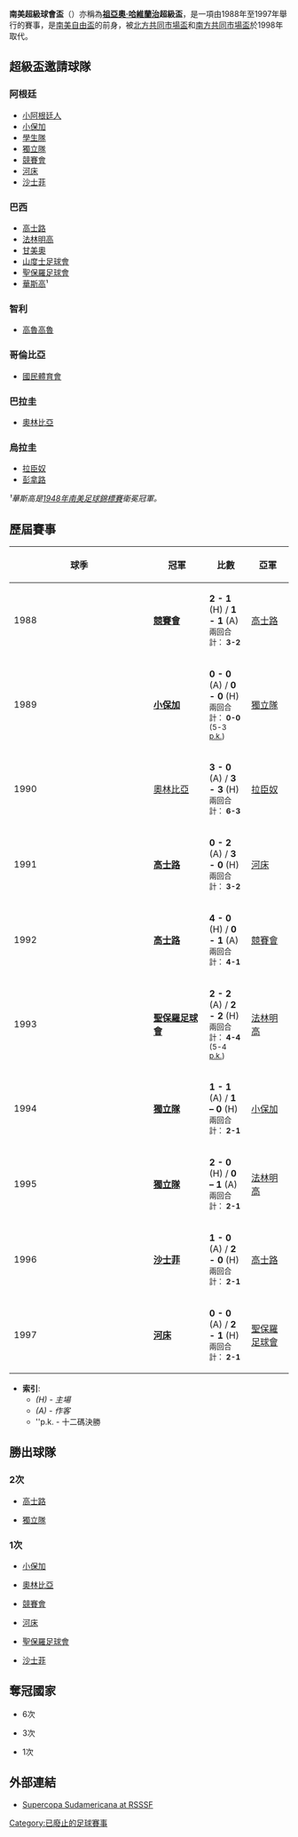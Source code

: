 {{noteTA
|1=zh-hans:若昂·阿维兰热; zh-hk:祖亞奧·哈維蘭治;
}}
'''南美超級球會盃'''（{{lang-es|Supercopa Sudamericana}}）亦稱為'''[[祖亞奧·哈維蘭治|祖亞奧·哈維蘭治]]超級盃'''，是一項由1988年至1997年舉行的賽事，是[[南美自由盃|南美自由盃]]的前身，被[[北方共同市場盃|北方共同市場盃]]和[[南方共同市場盃|南方共同市場盃]]於1998年取代。

==超級盃邀請球隊==
===阿根廷===
*[[阿根廷青年|小阿根廷人]]
*[[小保加體育會|小保加]]
*[[拉普拉塔大学生|學生隊]]
*[[独立竞技俱乐部|獨立隊]]
*[[阿韦亚内达竞赛俱乐部|競賽會]]
*[[河床體育會|河床]]
*[[萨斯菲尔德足球俱乐部|沙士菲]]

===巴西===
*[[高士路|高士路]]
*[[法林明高|法林明高]]
*[[甘美奧|甘美奧]]
*[[山度士足球會|山度士足球會]]
*[[聖保羅足球會|聖保羅足球會]]
*[[華斯高|華斯高]]¹

===智利===
*[[高魯高魯|高魯高魯]]

===哥倫比亞===
*[[國民體育會|國民體育會]]

===巴拉圭===
*[[奧林比亞|奧林比亞]]

===烏拉圭===
*[[拉臣奴|拉臣奴]]
*[[彭拿路|彭拿路]]


''¹華斯高是[[1948年南美足球錦標賽|1948年南美足球錦標賽]]衛冕冠軍。''

==歷屆賽事==
{| class="wikitable" style="text-align: center;"
|-
!width=5%|球季
!width=20%|冠軍
!width=15%|比數
!width=20%|亞軍
|-
|1988 <br/>
|'''{{flagicon|ARG}} [[阿韦亚内达竞赛俱乐部|競賽會]]'''
|'''2 - 1''' (H) / '''1 - 1''' (A) <br/><small>兩回合計： '''3-2'''</small>
|{{flagicon|BRA}} [[高士路|高士路]]
|- 
|1989 <br/>
|'''{{flagicon|ARG}} [[小保加體育會|小保加]]'''
|'''0 - 0''' (A) / '''0 - 0''' (H) <br/><small>兩回合計： '''0-0''' (5-3 [[互射十二碼|p.k.]])</small>
|{{flagicon|ARG}} [[独立竞技俱乐部|獨立隊]]
|- 
|1990 <br/>
|{{flagicon|PAR}} [[奧林比亞|奧林比亞]]
|'''3 - 0''' (A) / '''3 - 3''' (H) <br/><small>兩回合計： '''6-3'''</small>
|{{flagicon|URU}} [[拉臣奴|拉臣奴]]
|-
|1991 <br/>
|'''{{flagicon|BRA}} [[高士路|高士路]]'''
|'''0 - 2''' (A) / '''3 - 0''' (H) <br/><small>兩回合計： '''3-2'''</small>
|{{flagicon|ARG}}  [[河床體育會|河床]]
|-
|1992 <br/>
|'''{{flagicon|BRA}} [[高士路|高士路]]'''
|'''4 - 0''' (H) / '''0 - 1''' (A) <br/><small>兩回合計： '''4-1'''</small>
|{{flagicon|ARG}} [[阿韦亚内达竞赛俱乐部|競賽會]]
|-
|1993 <br/>
|'''{{flagicon|BRA}} [[聖保羅足球會|聖保羅足球會]]'''
|'''2 - 2''' (A) / '''2 - 2''' (H) <br/><small>兩回合計： '''4-4''' (5-4 [[互射十二碼|p.k.]])</small>
|{{flagicon|BRA}} [[法林明高|法林明高]]
|-
|1994 <br/>
|'''{{flagicon|ARG}} [[独立竞技俱乐部|獨立隊]]'''
|'''1 - 1''' (A) / '''1 – 0''' (H) <br/><small>兩回合計： '''2-1'''</small>
|{{flagicon|ARG}} [[小保加|小保加]]
|- 
|1995 <br/>
|'''{{flagicon|ARG}} [[独立竞技俱乐部|獨立隊]]'''
|'''2 - 0''' (H) / '''0 – 1''' (A) <br/><small>兩回合計： '''2-1'''</small>
|{{flagicon|BRA}} [[法林明高|法林明高]]
|- 
|1996 <br/>
|'''{{flagicon|ARG}} [[萨斯菲尔德足球俱乐部|沙士菲]]'''
|'''1 - 0''' (A) / '''2 - 0''' (H) <br/><small>兩回合計： '''2-1'''</small>
|{{flagicon|BRA}} [[高士路|高士路]]
|- 
|1997 <br/>
|'''{{flagicon|ARG}} [[河床體育會|河床]]'''
|'''0 - 0''' (A) / '''2 - 1''' (H) <br/><small>兩回合計： '''2-1'''
|{{flagicon|BRA}} [[聖保羅足球會|聖保羅足球會]]
|}

* '''索引''':
** ''(H) - 主場''
** ''(A) - 作客''
** ''p.k. - 十二碼決勝

==勝出球隊==

===2次===
*{{BRA}} [[高士路|高士路]]
*{{ARG}} [[独立竞技俱乐部|獨立隊]]

===1次===
*{{ARG}} [[小保加|小保加]]
*{{PAR}} [[奧林比亞|奧林比亞]]
*{{ARG}} [[阿韦亚内达竞赛俱乐部|競賽會]]
*{{ARG}} [[河床體育會|河床]]
*{{BRA}} [[聖保羅足球會|聖保羅足球會]]
*{{ARG}} [[萨斯菲尔德足球俱乐部|沙士菲]]

==奪冠國家==
* {{ARG}} 6次
* {{BRA}} 3次
* {{PAR}} 1次

==外部連結==
* [http://www.rsssf.com/sacups/sasup.html Supercopa Sudamericana at RSSSF]{{Wayback|url=http://www.rsssf.com/sacups/sasup.html |date=20100127101331 }}

{{南美洲足球協會賽事}}
{{國際俱樂部足球賽事}}

[[Category:已廢止的足球賽事|Category:已廢止的足球賽事]]